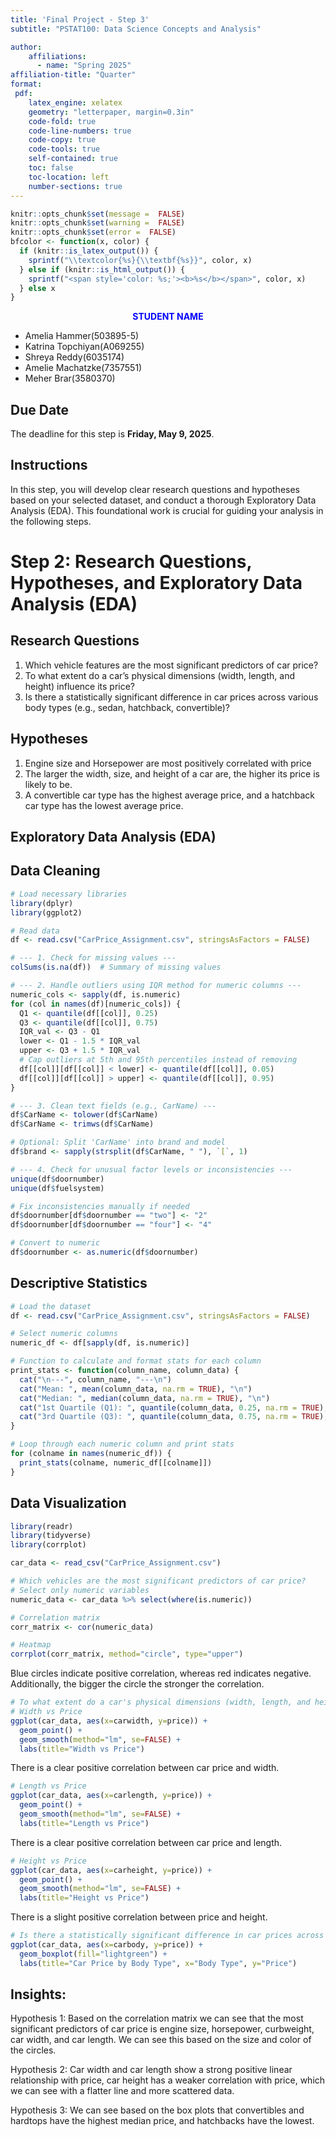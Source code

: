 ```yaml
---
title: 'Final Project - Step 3'
subtitle: "PSTAT100: Data Science Concepts and Analysis" 

author:
    affiliations:
      - name: "Spring 2025"
affiliation-title: "Quarter"
format: 
 pdf: 
    latex_engine: xelatex
    geometry: "letterpaper, margin=0.3in"
    code-fold: true
    code-line-numbers: true
    code-copy: true
    code-tools: true
    self-contained: true
    toc: false
    toc-location: left
    number-sections: true
---
```

```r
knitr::opts_chunk$set(message =  FALSE)
knitr::opts_chunk$set(warning =  FALSE)
knitr::opts_chunk$set(error =  FALSE)
bfcolor <- function(x, color) {
  if (knitr::is_latex_output()) {
    sprintf("\\textcolor{%s}{\\textbf{%s}}", color, x)
  } else if (knitr::is_html_output()) {
    sprintf("<span style='color: %s;'><b>%s</b></span>", color, x)
  } else x
}
```



:::callout
<div style="text-align: center">
<span style="color: blue;"> **STUDENT NAME **</span> 
</div>
- Amelia Hammer(503895-5)
- Katrina Topchiyan(A069255)
- Shreya Reddy(6035174)
- Amelie Machatzke(7357551)
- Meher Brar(3580370)
:::


::: {.callout-caution}
## Due Date
The deadline for this step is **Friday, May 9, 2025**.
:::


:::{.callout-tip}
# Instructions
In this step, you will develop clear research questions and hypotheses based on your selected dataset, and conduct a thorough Exploratory Data Analysis (EDA). This foundational work is crucial for guiding your analysis in the following steps.

:::

# Step 2: Research Questions, Hypotheses, and Exploratory Data Analysis (EDA)
## Research Questions
1. Which vehicle features are the most significant predictors of car price?
2. To what extent do a car’s physical dimensions (width, length, and height) influence its price?
3. Is there a statistically significant difference in car prices across various body types (e.g., sedan, hatchback, convertible)?

## Hypotheses
1. Engine size and Horsepower are most positively correlated with price 
2. The larger the width, size, and height of a car are, the higher its price is likely to be. 
3. A convertible car type has the highest average price, and a hatchback car type has the lowest average price. 

## Exploratory Data Analysis (EDA)

## Data Cleaning
```r
# Load necessary libraries
library(dplyr)
library(ggplot2)

# Read data
df <- read.csv("CarPrice_Assignment.csv", stringsAsFactors = FALSE)
```

```r
# --- 1. Check for missing values ---
colSums(is.na(df))  # Summary of missing values
```

```r
# --- 2. Handle outliers using IQR method for numeric columns ---
numeric_cols <- sapply(df, is.numeric)
for (col in names(df)[numeric_cols]) {
  Q1 <- quantile(df[[col]], 0.25)
  Q3 <- quantile(df[[col]], 0.75)
  IQR_val <- Q3 - Q1
  lower <- Q1 - 1.5 * IQR_val
  upper <- Q3 + 1.5 * IQR_val
  # Cap outliers at 5th and 95th percentiles instead of removing
  df[[col]][df[[col]] < lower] <- quantile(df[[col]], 0.05)
  df[[col]][df[[col]] > upper] <- quantile(df[[col]], 0.95)
}
```

```r
# --- 3. Clean text fields (e.g., CarName) ---
df$CarName <- tolower(df$CarName)
df$CarName <- trimws(df$CarName)

# Optional: Split 'CarName' into brand and model
df$brand <- sapply(strsplit(df$CarName, " "), `[`, 1)
```

```r
# --- 4. Check for unusual factor levels or inconsistencies ---
unique(df$doornumber)
unique(df$fuelsystem)

# Fix inconsistencies manually if needed
df$doornumber[df$doornumber == "two"] <- "2"
df$doornumber[df$doornumber == "four"] <- "4"

# Convert to numeric
df$doornumber <- as.numeric(df$doornumber)
```
## Descriptive Statistics

```r
# Load the dataset
df <- read.csv("CarPrice_Assignment.csv", stringsAsFactors = FALSE)
```

```r
# Select numeric columns
numeric_df <- df[sapply(df, is.numeric)]
```

```r
# Function to calculate and format stats for each column
print_stats <- function(column_name, column_data) {
  cat("\n---", column_name, "---\n")
  cat("Mean: ", mean(column_data, na.rm = TRUE), "\n")
  cat("Median: ", median(column_data, na.rm = TRUE), "\n")
  cat("1st Quartile (Q1): ", quantile(column_data, 0.25, na.rm = TRUE), "\n")
  cat("3rd Quartile (Q3): ", quantile(column_data, 0.75, na.rm = TRUE), "\n")
}
```

```r
# Loop through each numeric column and print stats
for (colname in names(numeric_df)) {
  print_stats(colname, numeric_df[[colname]])
}

```
## Data Visualization
```r
library(readr)
library(tidyverse)
library(corrplot)

```

```r

car_data <- read_csv("CarPrice_Assignment.csv")

# Which vehicles are the most significant predictors of car price?
# Select only numeric variables
numeric_data <- car_data %>% select(where(is.numeric))
```

```r
# Correlation matrix
corr_matrix <- cor(numeric_data)
```

```r
# Heatmap
corrplot(corr_matrix, method="circle", type="upper")
```
Blue circles indicate positive correlation, whereas red indicates negative. Additionally, the bigger the circle the stronger the correlation.
```r

# To what extent do a car's physical dimensions (width, length, and height) influence its price?
# Width vs Price
ggplot(car_data, aes(x=carwidth, y=price)) +
  geom_point() +
  geom_smooth(method="lm", se=FALSE) +
  labs(title="Width vs Price")
```
There is a clear positive correlation between car price and width. 
```r
# Length vs Price
ggplot(car_data, aes(x=carlength, y=price)) +
  geom_point() +
  geom_smooth(method="lm", se=FALSE) +
  labs(title="Length vs Price")
```
There is a clear positive correlation between car price and length. 
```r
# Height vs Price
ggplot(car_data, aes(x=carheight, y=price)) +
  geom_point() +
  geom_smooth(method="lm", se=FALSE) +
  labs(title="Height vs Price")
```
There is a slight positive correlation between price and height. 
```r

# Is there a statistically significant difference in car prices across various body types?
ggplot(car_data, aes(x=carbody, y=price)) +
  geom_boxplot(fill="lightgreen") +
  labs(title="Car Price by Body Type", x="Body Type", y="Price")
```
## Insights:

Hypothesis 1:
Based on the correlation matrix we can see that the most significant predictors of car price is engine size, horsepower, curbweight, car width, and car length. We can see this based on the size and color of the circles.

Hypothesis 2:
Car width and car length show a strong positive linear relationship with price, car height has a weaker correlation with price, which we can see with a flatter line and more scattered data.

Hypothesis 3: 
We can see based on the box plots that convertibles and hardtops have the highest median price, and hatchbacks have the lowest. 
